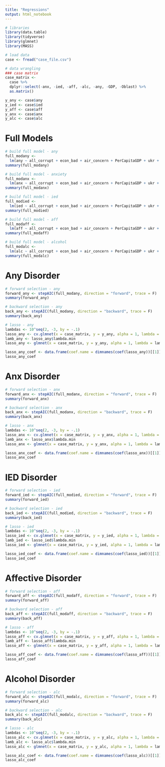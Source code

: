 ```yaml
---
title: "Regressions"
output: html_notebook
---
```


```r
# libraries
library(data.table)
library(tidyverse)
library(glmnet)
library(MASS)

# load data
case <- fread("case_file.csv")
```

```r
# data wrangling
### case matrix
case_matrix <-
  case %>%
  dplyr::select(-anx, -ied, -aff, -alc, -any, -GDP, -Oblast) %>%
  as.matrix()

y_any <- case$any
y_ied <- case$ied
y_aff <- case$aff
y_anx <- case$anx
y_alc <- case$alc
```

# Full Models

```r
# build full model - any
full_modany <-
  lm(any ~ all_corrupt + econ_bad + air_concern + PerCapitaGDP + ukr + med_no + our_ukr + rel_veryimp + certainly10, data = case)
summary(full_modany)

# build full model - anxiety
full_modanx <-
  lm(anx ~ all_corrupt + econ_bad + air_concern + PerCapitaGDP + ukr + med_no + our_ukr + rel_veryimp + certainly10, data = case)
summary(full_modanx)

# build full model - ied
full_modied <-
  lm(ied ~ all_corrupt + econ_bad + air_concern + PerCapitaGDP + ukr + med_no + our_ukr + rel_veryimp + certainly10, data = case)
summary(full_modied)

# build full model - aff
full_modaff <-
  lm(aff ~ all_corrupt + econ_bad + air_concern + PerCapitaGDP + ukr + med_no + our_ukr + rel_veryimp + certainly10, data = case)
summary(full_modaff)

# build full model - alcohol
full_modalc <-
  lm(alc ~ all_corrupt + econ_bad + air_concern + PerCapitaGDP + ukr + med_no + our_ukr + rel_veryimp + certainly10, data = case)
summary(full_modalc)
```

# Any Disorder

```r
# forward selection - any
forward_any <- stepAIC(full_modany, direction = "forward", trace = F)
summary(forward_any)

# backward selection - any
back_any <- stepAIC(full_modany, direction = "backward", trace = F)
summary(back_any)
```

```r
# lasso - any
lambdas <- 10^seq(2, -3, by = -.1)
lasso_any <- cv.glmnet(x = case_matrix, y = y_any, alpha = 1, lambda = lambdas)
lamb_any <- lasso_any$lambda.min
lasso_any <- glmnet(x = case_matrix, y = y_any, alpha = 1, lambda = lamb_any)

lasso_any_coef <- data.frame(coef.name = dimnames(coef(lasso_any))[[1]], coef.value = matrix(coef(lasso_any)))
lasso_any_coef
```

# Anx Disorder

```r
# forward selection - anx
forward_anx <- stepAIC(full_modanx, direction = "forward", trace = F)
summary(forward_anx)

# backward selection - anx
back_anx <- stepAIC(full_modanx, direction = "backward", trace = F)
summary(back_anx)
```

```r
# lasso - anx
lambdas <- 10^seq(2, -3, by = -.1)
lasso_anx <- cv.glmnet(x = case_matrix, y = y_anx, alpha = 1, lambda = lambdas)
lamb_anx <- lasso_anx$lambda.min
lasso_anx <- glmnet(x = case_matrix, y = y_anx, alpha = 1, lambda = lamb_anx)

lasso_anx_coef <- data.frame(coef.name = dimnames(coef(lasso_anx))[[1]], coef.value = matrix(coef(lasso_anx)))
lasso_anx_coef
```

# IED Disorder

```r
# forward selection - ied
forward_ied <- stepAIC(full_modied, direction = "forward", trace = F)
summary(forward_ied)

# backward selection - ied
back_ied <- stepAIC(full_modied, direction = "backward", trace = F)
summary(back_ied)
```

```r
# lasso - ied
lambdas <- 10^seq(2, -3, by = -.1)
lasso_ied <- cv.glmnet(x = case_matrix, y = y_ied, alpha = 1, lambda = lambdas)
lamb_ied <- lasso_ied$lambda.min
lasso_ied <- glmnet(x = case_matrix, y = y_ied, alpha = 1, lambda = lamb_ied)

lasso_ied_coef <- data.frame(coef.name = dimnames(coef(lasso_ied))[[1]], coef.value = matrix(coef(lasso_ied)))
lasso_ied_coef
```

# Affective Disorder

```r
# forward selection - aff
forward_aff <- stepAIC(full_modaff, direction = "forward", trace = F)
summary(forward_aff)

# backward selection - aff
back_aff <- stepAIC(full_modaff, direction = "backward", trace = F)
summary(back_aff)
```

```r
# lasso - aff
lambdas <- 10^seq(2, -3, by = -.1)
lasso_aff <- cv.glmnet(x = case_matrix, y = y_aff, alpha = 1, lambda = lambdas)
lamb_aff <- lasso_aff$lambda.min
lasso_aff <- glmnet(x = case_matrix, y = y_aff, alpha = 1, lambda = lamb_aff)

lasso_aff_coef <- data.frame(coef.name = dimnames(coef(lasso_aff))[[1]], coef.value = matrix(coef(lasso_aff)))
lasso_aff_coef
```

# Alcohol Disorder

```r
# forward selection - alc
forward_alc <- stepAIC(full_modalc, direction = "forward", trace = F)
summary(forward_alc)

# backward selection - alc
back_alc <- stepAIC(full_modalc, direction = "backward", trace = F)
summary(back_alc)
```

```r
# lasso - alc
lambdas <- 10^seq(2, -3, by = -.1)
lasso_alc <- cv.glmnet(x = case_matrix, y = y_alc, alpha = 1, lambda = lambdas)
lamb_alc <- lasso_alc$lambda.min
lasso_alc <- glmnet(x = case_matrix, y = y_alc, alpha = 1, lambda = lamb_alc)

lasso_alc_coef <- data.frame(coef.name = dimnames(coef(lasso_alc))[[1]], coef.value = matrix(coef(lasso_alc)))
lasso_alc_coef
```






